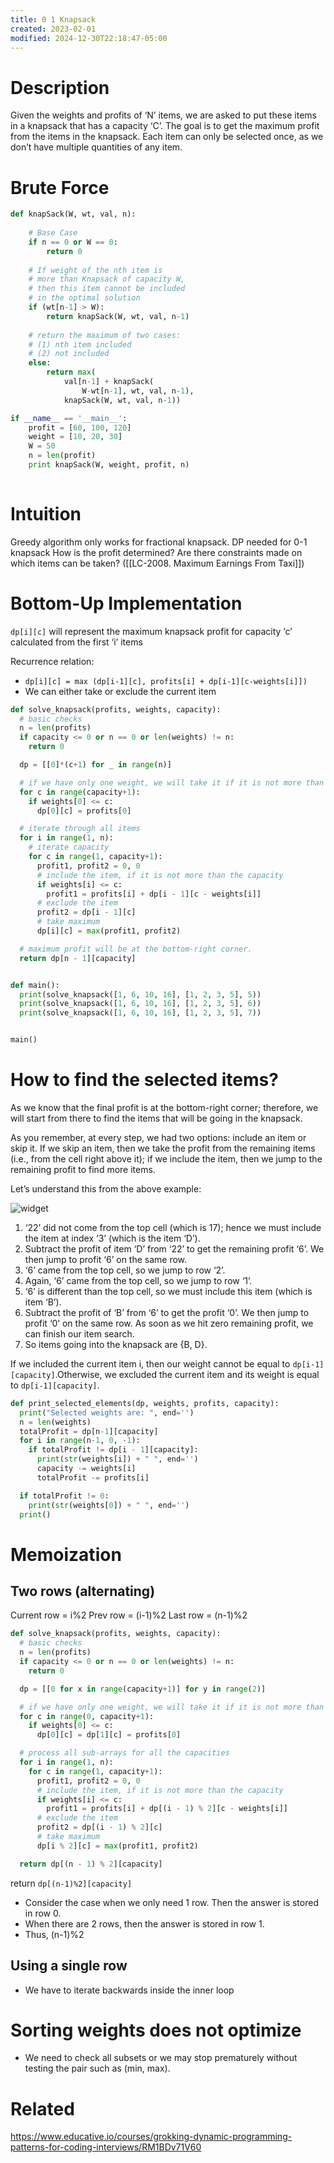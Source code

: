 ```yaml
---
title: 0 1 Knapsack
created: 2023-02-01
modified: 2024-12-30T22:18:47-05:00
---
```

# Description
Given the weights and profits of ‘N’ items, we are asked to put these items in a knapsack that has a capacity ‘C’. The goal is to get the maximum profit from the items in the knapsack. Each item can only be selected once, as we don’t have multiple quantities of any item.
# Brute Force
```python
def knapSack(W, wt, val, n):
 
    # Base Case
    if n == 0 or W == 0:
        return 0
 
    # If weight of the nth item is
    # more than Knapsack of capacity W,
    # then this item cannot be included
    # in the optimal solution
    if (wt[n-1] > W):
        return knapSack(W, wt, val, n-1)
 
    # return the maximum of two cases:
    # (1) nth item included
    # (2) not included
    else:
        return max(
            val[n-1] + knapSack(
                W-wt[n-1], wt, val, n-1),
            knapSack(W, wt, val, n-1))

if __name__ == '__main__':
    profit = [60, 100, 120]
    weight = [10, 20, 30]
    W = 50
    n = len(profit)
    print knapSack(W, weight, profit, n)
 
```
# Intuition
Greedy algorithm only works for fractional knapsack. DP needed for 0-1 knapsack
How is the profit determined? Are there constraints made on which items can be taken? ([[LC-2008. Maximum Earnings From Taxi]])

<CustomCallout type="danger" title="danger"></CustomCallout>

# Bottom-Up Implementation
`dp[i][c]` will represent the maximum knapsack profit for capacity ‘c’ calculated from the first ‘i’ items

Recurrence relation:
- `dp[i][c] = max (dp[i-1][c], profits[i] + dp[i-1][c-weights[i]])`
- We can either take or exclude the current item

```python
def solve_knapsack(profits, weights, capacity):
  # basic checks
  n = len(profits)
  if capacity <= 0 or n == 0 or len(weights) != n:
    return 0

  dp = [[0]*(c+1) for _ in range(n)]

  # if we have only one weight, we will take it if it is not more than the capacity
  for c in range(capacity+1):
    if weights[0] <= c:
      dp[0][c] = profits[0]

  # iterate through all items
  for i in range(1, n):
	# iterate capacity
    for c in range(1, capacity+1):
      profit1, profit2 = 0, 0
      # include the item, if it is not more than the capacity
      if weights[i] <= c:
        profit1 = profits[i] + dp[i - 1][c - weights[i]]
      # exclude the item
      profit2 = dp[i - 1][c]
      # take maximum
      dp[i][c] = max(profit1, profit2)

  # maximum profit will be at the bottom-right corner.
  return dp[n - 1][capacity]


def main():
  print(solve_knapsack([1, 6, 10, 16], [1, 2, 3, 5], 5))
  print(solve_knapsack([1, 6, 10, 16], [1, 2, 3, 5], 6))
  print(solve_knapsack([1, 6, 10, 16], [1, 2, 3, 5], 7))


main()
```

<CustomCallout type="example" title="example"></CustomCallout>

# How to find the selected items?

As we know that the final profit is at the bottom-right corner; therefore, we will start from there to find the items that will be going in the knapsack.

As you remember, at every step, we had two options: include an item or skip it. If we skip an item, then we take the profit from the remaining items (i.e., from the cell right above it); if we include the item, then we jump to the remaining profit to find more items.

Let’s understand this from the above example:

![widget](https://www.educative.io/api/collection/5668639101419520/5633779737559040/page/5666387129270272/image/5696910388101120?page_type=collection_lesson)

1.  ‘22’ did not come from the top cell (which is 17); hence we must include the item at index ‘3’ (which is the item ‘D’).
2.  Subtract the profit of item ‘D’ from ‘22’ to get the remaining profit ‘6’. We then jump to profit ‘6’ on the same row.
3.  ‘6’ came from the top cell, so we jump to row ‘2’.
4.  Again, ‘6’ came from the top cell, so we jump to row ‘1’.
5.  ‘6’ is different than the top cell, so we must include this item (which is item ‘B’).
6.  Subtract the profit of ‘B’ from ‘6’ to get the profit ‘0’. We then jump to profit ‘0’ on the same row. As soon as we hit zero remaining profit, we can finish our item search.
7.  So items going into the knapsack are {B, D}.


<CustomCallout type="important" title="important">If we included the current item i, then our weight cannot be equal to `dp[i-1][capacity]`.Otherwise, we excluded the current item and its weight is equal to `dp[i-1][capacity]`. </CustomCallout>

```python
def print_selected_elements(dp, weights, profits, capacity):
  print("Selected weights are: ", end='')
  n = len(weights)
  totalProfit = dp[n-1][capacity]
  for i in range(n-1, 0, -1):
    if totalProfit != dp[i - 1][capacity]:
      print(str(weights[i]) + " ", end='')
      capacity -= weights[i]
      totalProfit -= profits[i]

  if totalProfit != 0:
    print(str(weights[0]) + " ", end='')
  print()
```

# Memoization

## Two rows (alternating)

Current row = i%2
Prev row = (i-1)%2
Last row = (n-1)%2

```python
def solve_knapsack(profits, weights, capacity):
  # basic checks
  n = len(profits)
  if capacity <= 0 or n == 0 or len(weights) != n:
    return 0

  dp = [[0 for x in range(capacity+1)] for y in range(2)]

  # if we have only one weight, we will take it if it is not more than the capacity
  for c in range(0, capacity+1):
    if weights[0] <= c:
      dp[0][c] = dp[1][c] = profits[0]

  # process all sub-arrays for all the capacities
  for i in range(1, n):
    for c in range(1, capacity+1):
      profit1, profit2 = 0, 0
      # include the item, if it is not more than the capacity
      if weights[i] <= c:
        profit1 = profits[i] + dp[(i - 1) % 2][c - weights[i]]
      # exclude the item
      profit2 = dp[(i - 1) % 2][c]
      # take maximum
      dp[i % 2][c] = max(profit1, profit2)

  return dp[(n - 1) % 2][capacity]
```

return `dp[(n-1)%2][capacity]`
- Consider the case when we only need 1 row. Then the answer is stored in row 0. 
- When there are 2 rows, then the answer is stored in row 1. 
- Thus, (n-1)%2

## Using a single row
- We have to iterate backwards inside the inner loop 

# Sorting weights does not optimize
- We need to check all subsets or we may stop prematurely without testing the pair such as (min, max). 

# Related
https://www.educative.io/courses/grokking-dynamic-programming-patterns-for-coding-interviews/RM1BDv71V60

